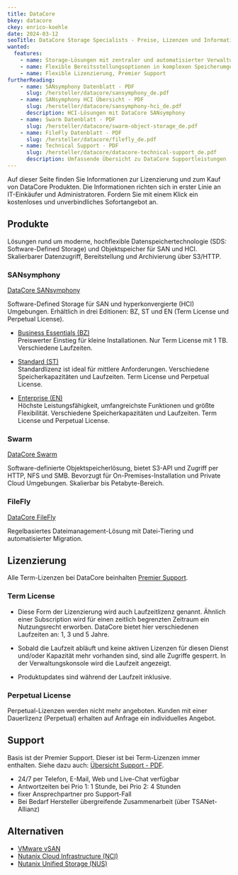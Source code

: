 ```yaml
---
title: DataCore
bkey: datacore
ckey: enrico-koehle
date: 2024-03-12
seoTitle: DataCore Storage Specialists - Preise, Lizenzen und Informationen
wanted:
  features:
    - name: Storage-Lösungen mit zentraler und automatisierter Verwaltung
    - name: Flexible Bereitsstellungsoptionen in komplexen Speicherumgebungen
    - name: Flexible Lizenzierung, Premier Support
furtherReading:
    - name: SANsymphony Datenblatt - PDF
      slug: /hersteller/datacore/sansymphony_de.pdf
    - name: SANsymphony HCI Übersicht - PDF
      slug: /hersteller/datacore/sansymphony-hci_de.pdf
      description: HCI-Lösungen mit DataCore SANsymphony
    - name: Swarm Datenblatt - PDF
      slug: /hersteller/datacore/swarm-object-storage_de.pdf
    - name: FileFly Datenblatt - PDF
      slug: /hersteller/datacore/filefly_de.pdf
    - name: Technical Support - PDF
      slug: /hersteller/datacore/datacore-technical-support_de.pdf
      description: Umfassende Übersicht zu DataCore Supportleistungen
---
```



<Intro>

 Auf dieser Seite finden Sie Informationen zur Lizenzierung und zum Kauf von DataCore Produkten.
 Die Informationen richten sich in erster Linie an IT-Einkäufer und Administratoren.
 Fordern Sie mit einem Klick ein kostenloses und unverbindliches Sofortangebot an.

</Intro>

<TOC />


## Produkte

<Info type="light">

Lösungen rund um moderne, hochflexible Datenspeichertechnologie (SDS: Software-Defined Storage) und Objektspeicher für SAN und HCI.
Skalierbarer Datenzugriff, Bereitstellung und Archivierung über S3/HTTP.

</Info>

### SANsymphony

<Info type="light">

<ArrowItem>

[DataCore SANsymphony](/hersteller/datacore/sansymphony/)

</ArrowItem>

Software-Defined Storage für SAN und hyperkonvergierte (HCI) Umgebungen.
Erhältlich in drei Editionen: BZ, ST und EN (Term License und Perpetual License).

</Info>


<ArrowList>

- [Business Essentials (BZ)](/hersteller/datacore/sansymphony/business/) <br />
  Preiswerter Einstieg für kleine Installationen. Nur Term License mit 1 TB. Verschiedene Laufzeiten.

- [Standard (ST)](/hersteller/datacore/sansymphony/standard/) <br />
  Standardlizenz ist ideal für mittlere Anforderungen. Verschiedene Speicherkapazitäten und Laufzeiten. Term License und Perpetual License.

- [Enterprise (EN)](/hersteller/datacore/sansymphony/enterprise/) <br />
  Höchste Leistungsfähigkeit, umfangreichste Funktionen und größte Flexibilität. Verschiedene Speicherkapazitäten und Laufzeiten. Term License und Perpetual License.

</ArrowList>


### Swarm

<Info type="light">

<ArrowItem>

[DataCore Swarm](/hersteller/datacore/swarm/)

</ArrowItem>

Software-definierte Objektspeicherlösung, bietet S3-API und Zugriff per HTTP, NFS und SMB.
Bevorzugt für On-Premises-Installation und Private Cloud Umgebungen. Skalierbar bis Petabyte-Bereich.

</Info>



### FileFly

<Info type="light">

<ArrowItem>

[DataCore FileFly](/hersteller/datacore/filefly/)

</ArrowItem>

Regelbasiertes Dateimanagement-Lösung mit Datei-Tiering und automatisierter Migration.

</Info>



## Lizenzierung

Alle Term-Lizenzen bei DataCore beinhalten [Premier Support](#support).


### Term License

<ArrowList>

- Diese Form der Lizenzierung wird auch Laufzeitlizenz genannt. Ähnlich einer Subscription wird für einen zeitlich begrenzten Zeitraum ein Nutzungsrecht erworben. DataCore bietet hier verschiedenen Laufzeiten an: 1, 3 und 5 Jahre.

- Sobald die Laufzeit abläuft und keine aktiven Lizenzen für diesen Dienst und/oder Kapazität mehr vorhanden sind, sind alle Zugriffe gesperrt. In der Verwaltungskonsole wird die Laufzeit angezeigt.

- Produktupdates sind während der Laufzeit inklusive.

</ArrowList>


### Perpetual License

Perpetual-Lizenzen werden nicht mehr angeboten.
Kunden mit einer Dauerlizenz (Perpetual) erhalten auf Anfrage ein individuelles Angebot.


## Support

Basis ist der Premier Support. Dieser ist bei Term-Lizenzen immer enthalten. Siehe dazu auch: [Übersicht Support - PDF](/hersteller/datacore/datacore-technical-support_de.pdf).

<ArrowList>

- 24/7 per Telefon, E-Mail, Web und Live-Chat verfügbar
- Antwortzeiten bei Prio 1: 1 Stunde, bei Prio 2: 4 Stunden
- fixer Ansprechpartner pro Support-Fall
- Bei Bedarf Hersteller übergreifende Zusammenarbeit (über TSANet-Allianz)

</ArrowList>




## Alternativen


<ArrowList>

- [VMware vSAN](/hersteller/vmware/vsan/)
- [Nutanix Cloud Infrastructure (NCI)](/hersteller/nutanix/cloud-infrastructure/)
- [Nutanix Unified Storage (NUS)](/hersteller/nutanix/unified-storage/)

</ArrowList>


<GetInTouch theme="light" />
